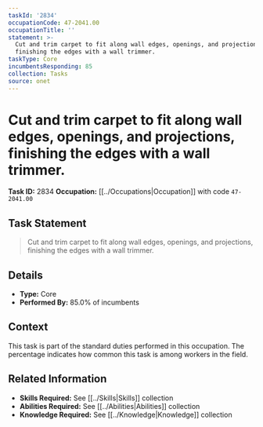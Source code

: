 ```yaml
---
taskId: '2834'
occupationCode: 47-2041.00
occupationTitle: ''
statement: >-
  Cut and trim carpet to fit along wall edges, openings, and projections,
  finishing the edges with a wall trimmer.
taskType: Core
incumbentsResponding: 85
collection: Tasks
source: onet
---
```

# Cut and trim carpet to fit along wall edges, openings, and projections, finishing the edges with a wall trimmer.

**Task ID:** 2834
**Occupation:** [[../Occupations|Occupation]] with code `47-2041.00`

## Task Statement

> Cut and trim carpet to fit along wall edges, openings, and projections, finishing the edges with a wall trimmer.

## Details

- **Type:** Core
- **Performed By:** 85.0% of incumbents

## Context

This task is part of the standard duties performed in this occupation. The percentage indicates how common this task is among workers in the field.

## Related Information

- **Skills Required:** See [[../Skills|Skills]] collection
- **Abilities Required:** See [[../Abilities|Abilities]] collection
- **Knowledge Required:** See [[../Knowledge|Knowledge]] collection
